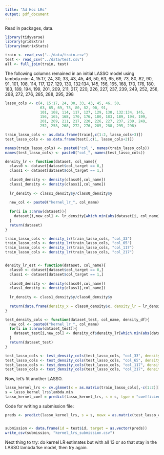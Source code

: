 ```yaml
---
title: "Ad Hoc LRs"
output: pdf_document
---
```


Read in packages, data. 
```r
library(tidyverse)
library(gridExtra)
library(matrixStats)

train <- read_csv("../data/train.csv")
test <- read_csv("../data/test.csv")
all <- full_join(train, test)

```

The following columns remained in an initial LASSO model using lambda.min: 
4, 15:17, 24, 30, 33, 43, 45, 46, 50, 63, 65, 69, 73, 80, 82, 90, 91, 101, 108, 114, 117, 127, 129, 130, 132:134, 145, 156, 165, 168, 170, 176, 180, 183, 189, 194, 199, 201, 209, 211, 217, 220, 226, 227, 237, 239, 249, 252, 258, 268, 272, 276, 285, 288, 295, 298
```r
lasso_cols <- c(4, 15:17, 24, 30, 33, 43, 45, 46, 50, 
                63, 65, 69, 73, 80, 82, 90, 91, 
                101, 108, 114, 117, 127, 129, 130, 132:134, 145, 
                156, 165, 168, 170, 176, 180, 183, 189, 194, 199, 
                201, 209, 211, 217, 220, 226, 227, 237, 239, 249, 
                252, 258, 268, 272, 276, 285, 288, 295, 298)

train_lasso_cols <- as.data.frame(train[,c(1:2, lasso_cols+3)])
test_lasso_cols <- as.data.frame(test[,c(1, lasso_cols+2)])
```



```r

names(train_lasso_cols) <- paste0("col_", names(train_lasso_cols))
names(test_lasso_cols) <- paste0("col_", names(test_lasso_cols))

density_lr <- function(dataset, col_name){
  class0 <- dataset[dataset$col_target == 0,]
  class1 <- dataset[dataset$col_target == 1,]
  
  class0_density <- density(class0[,col_name])
  class1_density <- density(class1[,col_name])
  
  lr_density <- class1_density$y/class0_density$y
  
  new_col <- paste0("kernel_lr_", col_name)
  
  for(i in 1:nrow(dataset)){
    dataset[i,new_col] <- lr_density[which.min(abs(dataset[i, col_name] - class0_density$x))]
  }
  return(dataset)
}

train_lasso_cols <- density_lr(train_lasso_cols, "col_33")
train_lasso_cols <- density_lr(train_lasso_cols, "col_65")
train_lasso_cols <- density_lr(train_lasso_cols, "col_117")
train_lasso_cols <- density_lr(train_lasso_cols, "col_217")


density_lr_est <- function(dataset, col_name){
  class0 <- dataset[dataset$col_target == 0,]
  class1 <- dataset[dataset$col_target == 1,]
  
  class0_density <- density(class0[,col_name])
  class1_density <- density(class1[,col_name])
  
  lr_density <- class1_density$y/class0_density$y
  
  return(data.frame(density_x = class0_density$x, density_lr = lr_density))
}

test_density_cols <- function(dataset_test, col_name, density_df){
  new_col <- paste0("kernel_lr_", col_name)
  for(i in 1:nrow(dataset_test)){
    dataset_test[i,new_col] <- density_df$density_lr[which.min(abs(dataset_test[i,col_name] - density_df$density_x))]
  }
  return(dataset_test)
}

test_lasso_cols <- test_density_cols(test_lasso_cols, "col_33", density_df = density_lr_est(train_lasso_cols, "col_33"))
test_lasso_cols <- test_density_cols(test_lasso_cols, "col_65", density_df = density_lr_est(train_lasso_cols, "col_65"))
test_lasso_cols <- test_density_cols(test_lasso_cols, "col_117", density_df = density_lr_est(train_lasso_cols, "col_117"))
test_lasso_cols <- test_density_cols(test_lasso_cols, "col_217", density_df = density_lr_est(train_lasso_cols, "col_217"))

```


Now, let's fit another LASSO.
```r
lasso_kernel_lrs <- cv.glmnet(x = as.matrix(train_lasso_cols[,-c(1:2)]), y = train$target, family = "binomial", alpha = 1, nfolds = 10)
s = lasso_kernel_lrs$lambda.min
lasso_kernel_coef = predict(lasso_kernel_lrs, s = s, type = "coefficients")
```

Code for writing a submission file: 

```r
preds <- predict(lasso_kernel_lrs, s = s, newx = as.matrix(test_lasso_cols[,-1]), type = "response") 


submission <- data.frame(id = test$id, target = as.vector(preds))
write_csv(submission, "kernel_lrs_submission.csv")
```



Next thing to try: do kernel LR estimates but with all 13 or so that stay in the LASSO lambda.1se model, then try again.

